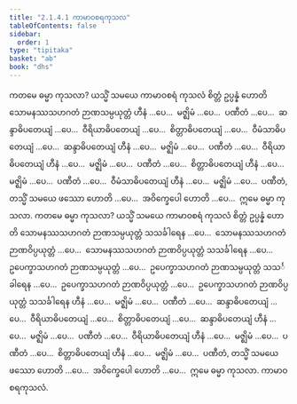 ```yaml
---
title: "2.1.4.1 ကာမာဝစရကုသလ"
tableOfContents: false
sidebar:
  order: 1
type: "tipitaka"
basket: "ab"
book: "dhs"
---
```



<DynamicBreadcrumb />

<Division number="269" book="dhs">

<Paragraph number="720" book="dhs">
ကတမေ ဓမ္မာ ကုသလာ? ယသ္မိံ သမယေ ကာမာဝစရံ ကုသလံ စိတ္တံ ဥပ္ပန္နံ ဟောတိ သောမနဿသဟဂတံ ဉာဏသမ္ပယုတ္တံ ဟီနံ …ပေ…  မဇ္ဈိမံ …ပေ…  ပဏီတံ …ပေ…  ဆန္ဒာဓိပတေယျံ …ပေ…  ဝီရိယာဓိပတေယျံ …ပေ…  စိတ္တာဓိပတေယျံ …ပေ…  ဝီမံသာဓိပတေယျံ …ပေ…  ဆန္ဒာဓိပတေယျံ ဟီနံ …ပေ…  မဇ္ဈိမံ …ပေ…  ပဏီတံ …ပေ…  ဝီရိယာဓိပတေယျံ ဟီနံ …ပေ…  မဇ္ဈိမံ …ပေ…  ပဏီတံ …ပေ…  စိတ္တာဓိပတေယျံ ဟီနံ …ပေ…  မဇ္ဈိမံ …ပေ…  ပဏီတံ …ပေ…  ဝီမံသာဓိပတေယျံ ဟီနံ …ပေ…  မဇ္ဈိမံ …ပေ…  ပဏီတံ, တသ္မိံ သမယေ ဖဿော ဟောတိ …ပေ…  အဝိက္ခေပေါ ဟောတိ …ပေ…  ဣမေ ဓမ္မာ ကုသလာ.
</Paragraph>

</Division>
<Division number="270" book="dhs">

<Paragraph number="721" book="dhs">
ကတမေ ဓမ္မာ ကုသလာ? ယသ္မိံ သမယေ ကာမာဝစရံ ကုသလံ စိတ္တံ ဥပ္ပန္နံ ဟောတိ သောမနဿသဟဂတံ ဉာဏသမ္ပယုတ္တံ သသင်္ခါရေန …ပေ…  သောမနဿသဟဂတံ ဉာဏဝိပ္ပယုတ္တံ …ပေ…  သောမနဿသဟဂတံ ဉာဏဝိပ္ပယုတ္တံ သသင်္ခါရေန …ပေ…  ဥပေက္ခာသဟဂတံ ဉာဏသမ္ပယုတ္တံ …ပေ…  ဥပေက္ခာသဟဂတံ ဉာဏသမ္ပယုတ္တံ သသင်္ခါရေန …ပေ…  ဥပေက္ခာသဟဂတံ ဉာဏဝိပ္ပယုတ္တံ …ပေ…  ဥပေက္ခာသဟဂတံ ဉာဏဝိပ္ပယုတ္တံ သသင်္ခါရေန ဟီနံ …ပေ…  မဇ္ဈိမံ …ပေ…  ပဏီတံ …ပေ…  ဆန္ဒာဓိပတေယျံ …ပေ…  ဝီရိယာဓိပတေယျံ …ပေ…  စိတ္တာဓိပတေယျံ …ပေ…  ဆန္ဒာဓိပတေယျံ ဟီနံ …ပေ…  မဇ္ဈိမံ …ပေ…  ပဏီတံ …ပေ…  ဝီရိယာဓိပတေယျံ ဟီနံ …ပေ…  မဇ္ဈိမံ …ပေ…  ပဏီတံ …ပေ…  စိတ္တာဓိပတေယျံ ဟီနံ …ပေ…  မဇ္ဈိမံ …ပေ…  ပဏီတံ, တသ္မိံ သမယေ ဖဿော ဟောတိ …ပေ…  အဝိက္ခေပေါ ဟောတိ …ပေ…  ဣမေ ဓမ္မာ ကုသလာ.

</Paragraph>
</Division>

<Paragraph number="722" type="center" book="dhs">
ကာမာဝစရကုသလံ.
</Paragraph>